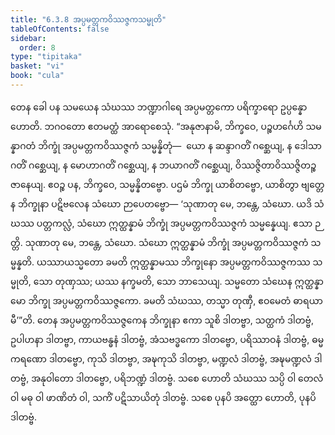 ```yaml
---
title: "6.3.8 အပ္ပမတ္တကဝိဿဇ္ဇကသမ္မုတိ"
tableOfContents: false
sidebar:
  order: 8
type: "tipitaka"
basket: "vi"
book: "cula"
---
```



<DynamicBreadcrumb />

<Division number="328" book="cula" e="ch" v="4" p="331">

<Paragraph number="1440" book="cula">
တေန ခေါ ပန သမယေန သံဃဿ ဘဏ္ဍာဂါရေ အပ္ပမတ္တကော ပရိက္ခာရော ဥပ္ပန္နော ဟောတိ. ဘဂဝတော ဧတမတ္ထံ အာရောစေသုံ. “အနုဇာနာမိ, ဘိက္ခဝေ, ပဉ္စဟင်္ဂေဟိ သမန္နာဂတံ ဘိက္ခုံ အပ္ပမတ္တကဝိဿဇ္ဇကံ သမ္မန္နိတုံ—  ယော န ဆန္ဒာဂတိံ ဂစ္ဆေယျ, န ဒေါသာဂတိံ ဂစ္ဆေယျ, န မောဟာဂတိံ ဂစ္ဆေယျ, န ဘယာဂတိံ ဂစ္ဆေယျ, ဝိဿဇ္ဇိတာဝိဿဇ္ဇိတဉ္စ ဇာနေယျ. ဧဝဉ္စ ပန, ဘိက္ခဝေ, သမ္မန္နိတဗ္ဗော. ပဌမံ ဘိက္ခု ယာစိတဗ္ဗော, ယာစိတွာ ဗျတ္တေန ဘိက္ခုနာ ပဋိဗလေန သံဃော ဉာပေတဗ္ဗော—
</Paragraph>

<Paragraph number="1441" book="cula">
‘သုဏာတု မေ, ဘန္တေ, သံဃော. ယဒိ သံဃဿ ပတ္တကလ္လံ, သံဃော ဣတ္ထန္နာမံ ဘိက္ခုံ အပ္ပမတ္တကဝိဿဇ္ဇကံ သမ္မန္နေယျ. ဧသာ ဉတ္တိ.
</Paragraph>

<Paragraph number="1442" book="cula">
သုဏာတု မေ, ဘန္တေ, သံဃော. သံဃော ဣတ္ထန္နာမံ ဘိက္ခုံ အပ္ပမတ္တကဝိဿဇ္ဇကံ သမ္မန္နတိ. ယဿာယသ္မတော ခမတိ ဣတ္ထန္နာမဿ ဘိက္ခုနော အပ္ပမတ္တကဝိဿဇ္ဇကဿ သမ္မုတိ, သော တုဏှဿ; ယဿ နက္ခမတိ, သော ဘာသေယျ.
</Paragraph>

<Paragraph number="1443" book="cula">
သမ္မတော သံဃေန ဣတ္ထန္နာမော ဘိက္ခု အပ္ပမတ္တကဝိဿဇ္ဇကော. ခမတိ သံဃဿ, တသ္မာ တုဏှီ, ဧဝမေတံ ဓာရယာမီ’”တိ.
</Paragraph>

<Paragraph number="1444" book="cula">
တေန အပ္ပမတ္တကဝိဿဇ္ဇကေန ဘိက္ခုနာ ဧကာ သူစိ ဒါတဗ္ဗာ, သတ္ထကံ ဒါတဗ္ဗံ, ဥပါဟနာ ဒါတဗ္ဗာ, ကာယဗန္ဓနံ ဒါတဗ္ဗံ, အံသဗဒ္ဓကော ဒါတဗ္ဗော, ပရိဿာဝနံ ဒါတဗ္ဗံ, ဓမ္မကရဏော ဒါတဗ္ဗော, ကုသိ ဒါတဗ္ဗာ, အဍ္ဎကုသိ ဒါတဗ္ဗာ, မဏ္ဍလံ ဒါတဗ္ဗံ, အဍ္ဎမဏ္ဍလံ ဒါတဗ္ဗံ, အနုဝါတော ဒါတဗ္ဗော, ပရိဘဏ္ဍံ ဒါတဗ္ဗံ. သစေ ဟောတိ သံဃဿ သပ္ပိ ဝါ တေလံ ဝါ မဓု ဝါ ဖာဏိတံ ဝါ, သကိံ ပဋိသာယိတုံ ဒါတဗ္ဗံ. သစေ ပုနပိ အတ္ထော ဟောတိ, ပုနပိ ဒါတဗ္ဗံ.
</Paragraph>
</Division>